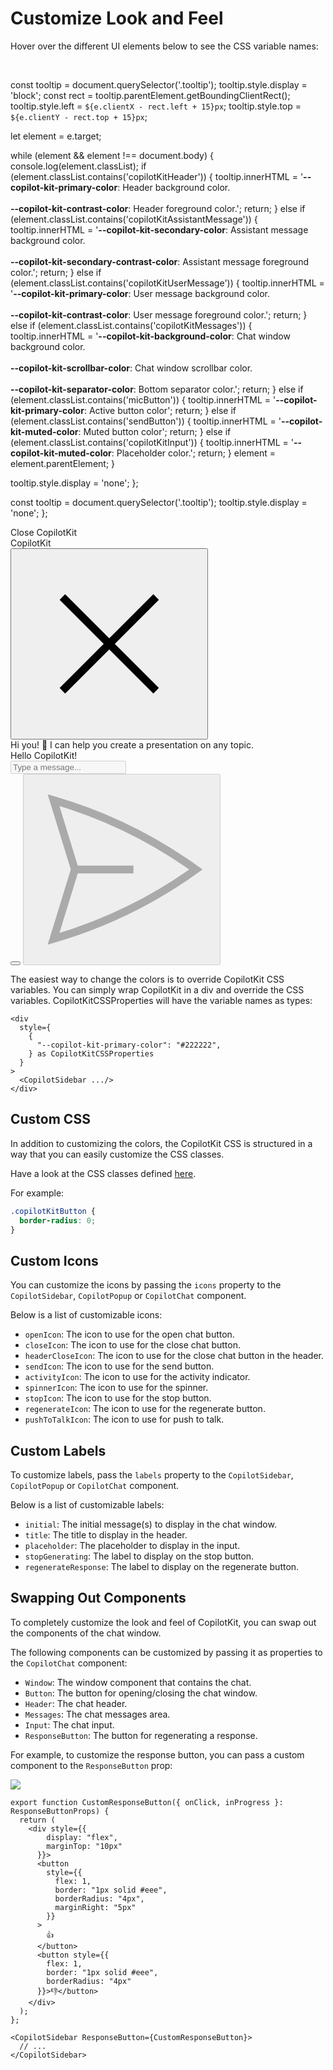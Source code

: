 
<CopilotKitCSS />

# Customize Look and Feel

Hover over the different UI elements below to see the CSS variable names:

<br/>

  const tooltip = document.querySelector('.tooltip');
  tooltip.style.display = 'block';
  const rect = tooltip.parentElement.getBoundingClientRect();
  tooltip.style.left = `${e.clientX - rect.left + 15}px`;
  tooltip.style.top = `${e.clientY - rect.top + 15}px`;

  let element = e.target;

  while (element && element !== document.body) {
    console.log(element.classList);
    if (element.classList.contains('copilotKitHeader')) {
      tooltip.innerHTML = '<b>--copilot-kit-primary-color</b>: Header background color.<br/><br/><b>--copilot-kit-contrast-color</b>: Header foreground color.';
      return;
    } else if (element.classList.contains('copilotKitAssistantMessage')) {
      tooltip.innerHTML = '<b>--copilot-kit-secondary-color</b>: Assistant message background color.<br/><br/><b>--copilot-kit-secondary-contrast-color</b>: Assistant message foreground color.';
      return;
    } else if (element.classList.contains('copilotKitUserMessage')) {
      tooltip.innerHTML = '<b>--copilot-kit-primary-color</b>: User message background color.<br/><br/><b>--copilot-kit-contrast-color</b>: User message foreground color.';
      return;
    } else if (element.classList.contains('copilotKitMessages')) {
      tooltip.innerHTML = '<b>--copilot-kit-background-color</b>: Chat window background color.<br/><br/><b>--copilot-kit-scrollbar-color</b>: Chat window scrollbar color.<br/><br/><b>--copilot-kit-separator-color</b>: Bottom separator color.';
      return;
    } else if (element.classList.contains('micButton')) {
      tooltip.innerHTML = '<b>--copilot-kit-primary-color</b>: Active button color';
      return;
    } else if (element.classList.contains('sendButton')) {
      tooltip.innerHTML = '<b>--copilot-kit-muted-color</b>: Muted button color';
      return;
    } else if (element.classList.contains('copilotKitInput')) {
      tooltip.innerHTML = '<b>--copilot-kit-muted-color</b>: Placeholder color.';
      return;
    }
    element = element.parentElement;
  }

  tooltip.style.display = 'none';
};

  const tooltip = document.querySelector('.tooltip');
  tooltip.style.display = 'none';
};

<div className="tooltip">Close CopilotKit</div>
<Frame> 
  <div className="" onMouseMove={handleMouseMove} onMouseLeave={handleMouseLeave} style={{
    width: "384px",
    cursor: "pointer"
  }}> 
    <div className="open">
      <div className="copilotKitHeader" >
        <div>CopilotKit</div>
        <button aria-label="Close">
          <svg
            xmlns="http://www.w3.org/2000/svg"
            fill="none"
            viewBox="0 0 24 24"
            strokeWidth="1.5"
            stroke="currentColor"
            width={24}
            height={24}
          >
            <path
              strokeLinecap="round"
              strokeLinejoin="round"
              d="M6 18L18 6M6 6l12 12"
            />
          </svg>
        </button>      
      </div>
      <div className="copilotKitMessages">
        <div className="copilotKitMessage copilotKitAssistantMessage">Hi you! 👋 I can help you create a presentation on any topic.</div>
        <div className="copilotKitMessage copilotKitUserMessage">Hello CopilotKit!</div>     
      </div>
      <div className="copilotKitInput">
        <input
          placeholder="Type a message..."
          style={{ overflow: "auto", resize: "none", maxHeight: 100, height: 20 }}
          rows={1}
          defaultValue={""}
          disabled="disabled"
        />
        <div className="copilotKitInputControls">
          <button className="micButton">
            <svg
              xmlns="http://www.w3.org/2000/svg"
              fill="none"
              viewBox="0 0 24 24"
              strokeWidth="1.5"
              stroke="currentColor"
              className="w-6 h-6"
            >
              <path
                strokeLinecap="round"
                strokeLinejoin="round"
                d="M12 18.75a6 6 0 0 0 6-6v-1.5m-6 7.5a6 6 0 0 1-6-6v-1.5m6 7.5v3.75m-3.75 0h7.5M12 15.75a3 3 0 0 1-3-3V4.5a3 3 0 1 1 6 0v8.25a3 3 0 0 1-3 3Z"
              />
            </svg>
          </button>
          <button className="sendButton" disabled="disabled">
            <svg
              xmlns="http://www.w3.org/2000/svg"
              fill="none"
              viewBox="0 0 24 24"
              width={24}
              height={24}
              strokeWidth="1.5"
              stroke="currentColor"
              style={{}}
            >
              <path
                strokeLinecap="round"
                strokeLinejoin="round"
                d="M6 12L3.269 3.126A59.768 59.768 0 0121.485 12 59.77 59.77 0 013.27 20.876L5.999 12zm0 0h7.5"
              />
            </svg>
          </button>
        </div>
      </div>
    </div>
  </div>
</Frame>

The easiest way to change the colors is to override CopilotKit CSS variables. You can simply wrap CopilotKit in a div and override the CSS variables. CopilotKitCSSProperties will have the variable names as types:

```tsx
<div
  style={
    {
      "--copilot-kit-primary-color": "#222222",
    } as CopilotKitCSSProperties
  }
>
  <CopilotSidebar .../>
</div>
```

## Custom CSS

In addition to customizing the colors, the CopilotKit CSS is structured in a way that you can easily customize the CSS classes.

Have a look at the CSS classes defined [here](https://github.com/CopilotKit/CopilotKit/blob/main/CopilotKit/packages/react-ui/src/css/).

For example:

```css fileName="CSS"
.copilotKitButton {
  border-radius: 0;
}
```

## Custom Icons

You can customize the icons by passing the `icons` property to the `CopilotSidebar`, `CopilotPopup` or `CopilotChat` component.

Below is a list of customizable icons:

- `openIcon`: The icon to use for the open chat button.
- `closeIcon`: The icon to use for the close chat button.
- `headerCloseIcon`: The icon to use for the close chat button in the header.
- `sendIcon`: The icon to use for the send button.
- `activityIcon`: The icon to use for the activity indicator.
- `spinnerIcon`: The icon to use for the spinner.
- `stopIcon`: The icon to use for the stop button.
- `regenerateIcon`: The icon to use for the regenerate button.
- `pushToTalkIcon`: The icon to use for push to talk.

## Custom Labels

To customize labels, pass the `labels` property to the `CopilotSidebar`, `CopilotPopup` or `CopilotChat` component.

Below is a list of customizable labels:

- `initial`: The initial message(s) to display in the chat window.
- `title`: The title to display in the header.
- `placeholder`: The placeholder to display in the input.
- `stopGenerating`: The label to display on the stop button.
- `regenerateResponse`: The label to display on the regenerate button.

## Swapping Out Components

To completely customize the look and feel of CopilotKit, you can swap out the components of the chat window.

The following components can be customized by passing it as properties to the `CopilotChat` component:

- `Window`: The window component that contains the chat.
- `Button`: The button for opening/closing the chat window.
- `Header`: The chat header.
- `Messages`: The chat messages area.
- `Input`: The chat input.
- `ResponseButton`: The button for regenerating a response.

For example, to customize the response button, you can pass a custom component to the `ResponseButton` prop:

<Frame>
  <img src="/images/concepts/customize-look-and-feel/custom-response-button.png" />
</Frame>

```tsx
export function CustomResponseButton({ onClick, inProgress }: ResponseButtonProps) {
  return (
    <div style={{ 
        display: "flex", 
        marginTop: "10px" 
      }}>
      <button
        style={{ 
          flex: 1, 
          border: "1px solid #eee", 
          borderRadius: "4px", 
          marginRight: "5px" 
        }}
      >
        👍
      </button>
      <button style={{ 
        flex: 1, 
        border: "1px solid #eee", 
        borderRadius: "4px" 
      }}>👎</button>
    </div>
  );
};

<CopilotSidebar ResponseButton={CustomResponseButton}>
  // ...
</CopilotSidebar>
```